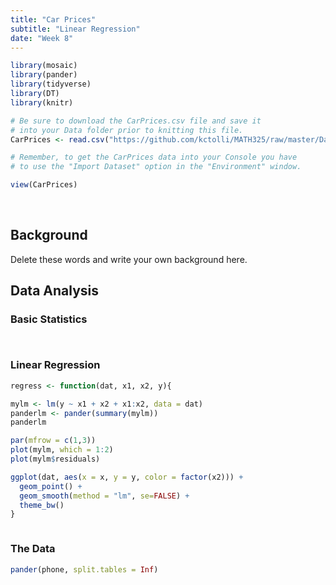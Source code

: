 ```yaml
---
title: "Car Prices"
subtitle: "Linear Regression"
date: "Week 8"
---
```



```r
library(mosaic)
library(pander)
library(tidyverse)
library(DT) 
library(knitr)

# Be sure to download the CarPrices.csv file and save it
# into your Data folder prior to knitting this file.
CarPrices <- read.csv("https://github.com/kctolli/MATH325/raw/master/Data/CarPrices.csv", header=TRUE)

# Remember, to get the CarPrices data into your Console you have
# to use the "Import Dataset" option in the "Environment" window.

```

```r
view(CarPrices)
```

<br>

## Background

Delete these words and write your own background here.  



## Data Analysis {.tabset .tabset-fade}

### Basic Statistics

```r

```


```r

```

### Linear Regression

```r
regress <- function(dat, x1, x2, y){

mylm <- lm(y ~ x1 + x2 + x1:x2, data = dat)
panderlm <- pander(summary(mylm))
panderlm

par(mfrow = c(1,3))
plot(mylm, which = 1:2)
plot(mylm$residuals)

ggplot(dat, aes(x = x, y = y, color = factor(x2))) +
  geom_point() +
  geom_smooth(method = "lm", se=FALSE) +
  theme_bw()
}
```

```r

```

### The Data

```r
pander(phone, split.tables = Inf)
```